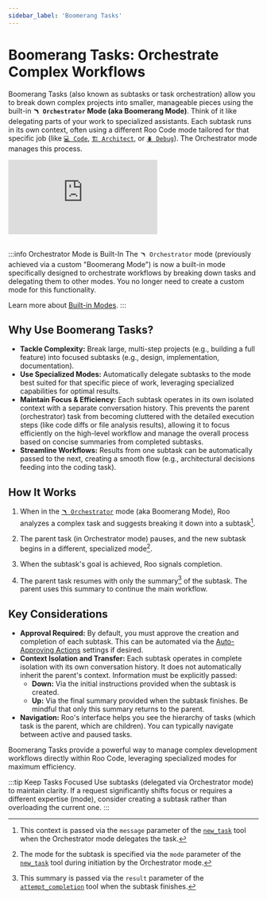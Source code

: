 ```yaml
---
sidebar_label: 'Boomerang Tasks'
---
```


# Boomerang Tasks: Orchestrate Complex Workflows

Boomerang Tasks (also known as subtasks or task orchestration) allow you to break down complex projects into smaller, manageable pieces using the built-in **`🪃 Orchestrator` Mode (aka Boomerang Mode)**. Think of it like delegating parts of your work to specialized assistants. Each subtask runs in its own context, often using a different Roo Code mode tailored for that specific job (like [`💻 Code`](/basic-usage/using-modes#code-mode-default), [`🏗️ Architect`](/basic-usage/using-modes#architect-mode), or [`🪲 Debug`](/basic-usage/using-modes#debug-mode)). The Orchestrator mode manages this process.

<div style={{ position: 'relative', paddingBottom: '56.25%', height: 0, overflow: 'hidden' }}>
  <iframe
    src="https://www.youtube.com/embed/RX862U09fnE"
    style={{
      position: 'absolute',
      top: 0,
      left: 0,
      width: '100%',
      height: '100%',
    }}
    frameBorder="0"
    allow="autoplay; encrypted-media"
    allowFullScreen
  ></iframe>
</div>

<br />

:::info Orchestrator Mode is Built-In
The `🪃 Orchestrator` mode (previously achieved via a custom "Boomerang Mode") is now a built-in mode specifically designed to orchestrate workflows by breaking down tasks and delegating them to other modes. You no longer need to create a custom mode for this functionality.

Learn more about [Built-in Modes](/basic-usage/using-modes#built-in-modes).
:::

## Why Use Boomerang Tasks?

-   **Tackle Complexity:** Break large, multi-step projects (e.g., building a full feature) into focused subtasks (e.g., design, implementation, documentation).
-   **Use Specialized Modes:** Automatically delegate subtasks to the mode best suited for that specific piece of work, leveraging specialized capabilities for optimal results.
-   **Maintain Focus & Efficiency:** Each subtask operates in its own isolated context with a separate conversation history. This prevents the parent (orchestrator) task from becoming cluttered with the detailed execution steps (like code diffs or file analysis results), allowing it to focus efficiently on the high-level workflow and manage the overall process based on concise summaries from completed subtasks.
-   **Streamline Workflows:** Results from one subtask can be automatically passed to the next, creating a smooth flow (e.g., architectural decisions feeding into the coding task).

## How It Works

1.  When in the [`🪃 Orchestrator`](/basic-usage/using-modes#orchestrator-mode) mode (aka Boomerang Mode), Roo analyzes a complex task and suggests breaking it down into a subtask[^1].

2.  The parent task (in Orchestrator mode) pauses, and the new subtask begins in a different, specialized mode[^2].
3.  When the subtask's goal is achieved, Roo signals completion.
4.  The parent task resumes with only the summary[^3] of the subtask. The parent uses this summary to continue the main workflow.

## Key Considerations

-   **Approval Required:** By default, you must approve the creation and completion of each subtask. This can be automated via the [Auto-Approving Actions](/features/auto-approving-actions#subtasks) settings if desired.
-   **Context Isolation and Transfer:** Each subtask operates in complete isolation with its own conversation history. It does not automatically inherit the parent's context. Information must be explicitly passed:
    *   **Down:** Via the initial instructions provided when the subtask is created.
    *   **Up:** Via the final summary provided when the subtask finishes. Be mindful that only this summary returns to the parent.
-   **Navigation:** Roo's interface helps you see the hierarchy of tasks (which task is the parent, which are children). You can typically navigate between active and paused tasks.

Boomerang Tasks provide a powerful way to manage complex development workflows directly within Roo Code, leveraging specialized modes for maximum efficiency.

:::tip Keep Tasks Focused
Use subtasks (delegated via Orchestrator mode) to maintain clarity. If a request significantly shifts focus or requires a different expertise (mode), consider creating a subtask rather than overloading the current one.
:::


[^1]: This context is passed via the `message` parameter of the [`new_task`](/features/tools/new-task) tool when the Orchestrator mode delegates the task.
[^2]: The mode for the subtask is specified via the `mode` parameter of the [`new_task`](/features/tools/new-task) tool during initiation by the Orchestrator mode.
[^3]: This summary is passed via the `result` parameter of the [`attempt_completion`](/features/tools/attempt-completion) tool when the subtask finishes.